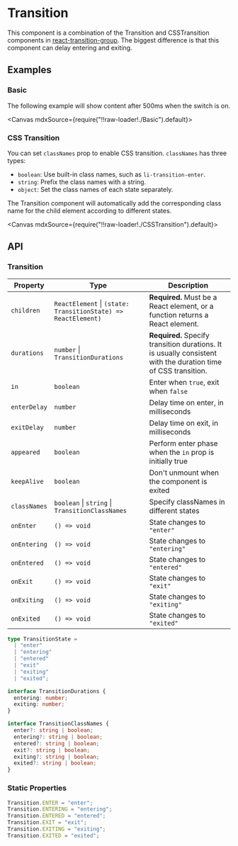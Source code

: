 
<Meta title="Animations/Transition" />

# Transition

This component is a combination of the Transition and CSSTransition components in [react-transition-group](https://reactcommunity.org/react-transition-group/). The biggest difference is that this component can delay entering and exiting.

## Examples

### Basic

The following example will show content after 500ms when the switch is on.

<Canvas mdxSource={require("!!raw-loader!./Basic").default}>
  <Story id="examples-transition--basic" />
</Canvas>

### CSS Transition

You can set `classNames` prop to enable CSS transition. `classNames` has three types:

- `boolean`: Use built-in class names, such as `li-transition-enter`.
- `string`: Prefix the class names with a string.
- `object`: Set the class names of each state separately.

The Transition component will automatically add the corresponding class name for the child element according to different states.

<Canvas mdxSource={require("!!raw-loader!./CSSTransition").default}>
  <Story id="examples-transition--css-transition" />
</Canvas>

## API

### Transition

| Property     | Type                                                          | Description                                                                                                    |
| ------------ | ------------------------------------------------------------- | -------------------------------------------------------------------------------------------------------------- |
| `children`   | `ReactElement` \| `(state: TransitionState) => ReactElement)` | **Required.** Must be a React element, or a function returns a React element.                                  |
| `durations`  | `number` \| `TransitionDurations`                             | **Required.** Specify transition durations. It is usually consistent with the duration time of CSS transition. |
| `in`         | `boolean`                                                     | Enter when `true`, exit when `false`                                                                           |
| `enterDelay` | `number`                                                      | Delay time on enter, in milliseconds                                                                           |
| `exitDelay`  | `number`                                                      | Delay time on exit, in milliseconds                                                                            |
| `appeared`   | `boolean`                                                     | Perform enter phase when the `in` prop is initially true                                                       |
| `keepAlive`  | `boolean`                                                     | Don't unmount when the component is exited                                                                     |
| `classNames` | `boolean` \| `string` \| `TransitionClassNames`               | Specify classNames in different states                                                                         |
| `onEnter`    | `() => void`                                                  | State changes to `"enter"`                                                                                     |
| `onEntering` | `() => void`                                                  | State changes to `"entering"`                                                                                  |
| `onEntered`  | `() => void`                                                  | State changes to `"entered"`                                                                                   |
| `onExit`     | `() => void`                                                  | State changes to `"exit"`                                                                                      |
| `onExiting`  | `() => void`                                                  | State changes to `"exiting"`                                                                                   |
| `onExited`   | `() => void`                                                  | State changes to `"exited"`                                                                                    |

```ts
type TransitionState =
  | "enter"
  | "entering"
  | "entered"
  | "exit"
  | "exiting"
  | "exited";

interface TransitionDurations {
  entering: number;
  exiting: number;
}

interface TransitionClassNames {
  enter?: string | boolean;
  entering?: string | boolean;
  entered?: string | boolean;
  exit?: string | boolean;
  exiting?: string | boolean;
  exited?: string | boolean;
}
```

### Static Properties

```ts
Transition.ENTER = "enter";
Transition.ENTERING = "entering";
Transition.ENTERED = "entered";
Transition.EXIT = "exit";
Transition.EXITING = "exiting";
Transition.EXITED = "exited";
```
